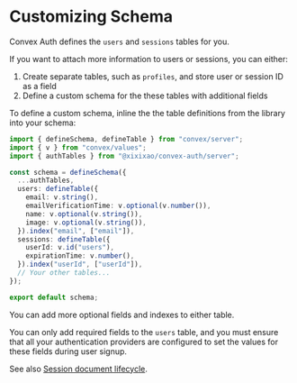 # Customizing Schema

Convex Auth defines the `users` and `sessions` tables for you.

If you want to attach more information to users or sessions, you can either:

1. Create separate tables, such as `profiles`, and store user or session ID as a
   field
2. Define a custom schema for the these tables with additional fields

To define a custom schema, inline the the table definitions from the library
into your schema:

```ts filename="convex/schema.ts"
import { defineSchema, defineTable } from "convex/server";
import { v } from "convex/values";
import { authTables } from "@xixixao/convex-auth/server";

const schema = defineSchema({
  ...authTables,
  users: defineTable({
    email: v.string(),
    emailVerificationTime: v.optional(v.number()),
    name: v.optional(v.string()),
    image: v.optional(v.string()),
  }).index("email", ["email"]),
  sessions: defineTable({
    userId: v.id("users"),
    expirationTime: v.number(),
  }).index("userId", ["userId"]),
  // Your other tables...
});

export default schema;
```

You can add more optional fields and indexes to either table.

You can only add required fields to the `users` table, and you must ensure that
all your authentication providers are configured to set the values for these
fields during user signup.

See also [Session document lifecycle](/advanced#session-document-lifecycle).

